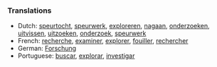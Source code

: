 
===Translations===

*Dutch: [[speurtocht]], [[speurwerk]], [[exploreren]], [[nagaan]], [[onderzoeken]], [[uitvissen]], [[uitzoeken]], [[onderzoek]], [[speurwerk]]
*French: [[recherche]], [[examiner]], [[explorer]], [[fouiller]], [[rechercher]]
*German: [[Forschung]]
*Portuguese: [[buscar]], [[explorar]], [[investigar]]
